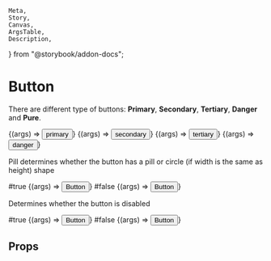     Meta,
    Story,
    Canvas,
    ArgsTable,
    Description,
} from "@storybook/addon-docs";

<Meta title="Buttons/Button" component={Button} />

# Button

<Description of={Button} />

There are different type of buttons: **Primary**, **Secondary**, **Tertiary**, **Danger** and **Pure**.

<Canvas>
    <Story name="primary" args={{ btnType: "primary" }}>
        {(args) => <Button {...args}>primary</Button>}
    </Story>
    <Story name="secondary" args={{ btnType: "secondary" }}>
        {(args) => <Button {...args}>secondary</Button>}
    </Story>
    <Story name="tertiary" args={{ btnType: "tertiary" }}>
        {(args) => <Button {...args}>tertiary</Button>}
    </Story>
    <Story name="danger" args={{ btnType: "danger" }}>
        {(args) => <Button {...args}>danger</Button>}
    </Story>
</Canvas>

Pill determines whether the button has a pill or circle (if width is the same as height) shape

<Canvas>
    #true
    <Story name="pill={true}" args={{ btnType: "secondary", pill: true }}>
        {(args) => <Button {...args}>Button</Button>}
    </Story>
    #false
    <Story name="pill={false}" args={{ btnType: "secondary", pill: false }}>
        {(args) => <Button {...args}>Button</Button>}
    </Story>
</Canvas>

Determines whether the button is disabled

<Canvas>
    #true
    <Story
        name="disabled={true}"
        args={{ btnType: "secondary", disabled: true }}
    >
        {(args) => <Button {...args}>Button</Button>}
    </Story>
    #false
    <Story
        name="disabled={false}"
        args={{ btnType: "secondary", disabled: false }}
    >
        {(args) => <Button {...args}>Button</Button>}
    </Story>
</Canvas>

## Props

<ArgsTable story="primary" />

